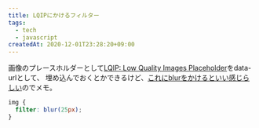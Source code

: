 ```yaml
---
title: LQIPにかけるフィルター
tags:
  - tech
  - javascript
createdAt: 2020-12-01T23:28:20+09:00
---
```


画像のプレースホルダーとして[LQIP: Low Quality Images Placeholder](https://github.com/zouhir/lqip)をdata-urlとして、
埋め込んでおくとかできるけど、[これにblurをかけるといい感じらしい](https://github.com/zouhir/lqip-loader/issues/5)のでメモ。

```css
img {
  filter: blur(25px);
}
```
